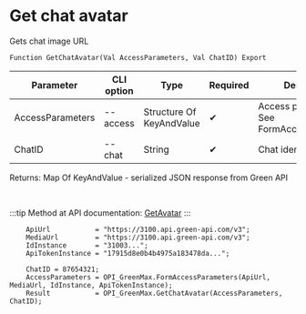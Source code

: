 ﻿---
sidebar_position: 15
description: Get chat avatar and other functions to work with Green Max in the Open Integration Package, a free open-source integration library for 1C:Enterprise 8, OneScript and CLI
keywords: [1C, 1С, 1С:Enterprise, 1С:Enterprise 8.3, API, Integration, Services, Exchange, OneScript, CLI, Green Max]
---


# Get chat avatar
 Gets chat image URL



`Function GetChatAvatar(Val AccessParameters, Val ChatID) Export`

  | Parameter | CLI option | Type | Required | Description |
  |-|-|-|-|-|
  | AccessParameters | --access | Structure Of KeyAndValue | &#x2714; | Access parameters. See FormAccessParameters |
  | ChatID | --chat | String | &#x2714; | Chat identifier |

  
  Returns:  Map Of KeyAndValue - serialized JSON response from Green API

<br/>

:::tip
Method at API documentation: [GetAvatar](https://green-api.com/v3/docs/api/service/GetAvatar/)
:::
<br/>


```bsl title="1C:Enterprise/OneScript code example"
    ApiUrl           = "https://3100.api.green-api.com/v3";
    MediaUrl         = "https://3100.api.green-api.com/v3";
    IdInstance       = "31003...";
    ApiTokenInstance = "17915d8e0b4b4975a183478da...";

    ChatID = 87654321;
    AccessParameters = OPI_GreenMax.FormAccessParameters(ApiUrl, MediaUrl, IdInstance, ApiTokenInstance);
    Result           = OPI_GreenMax.GetChatAvatar(AccessParameters, ChatID);
```
 




